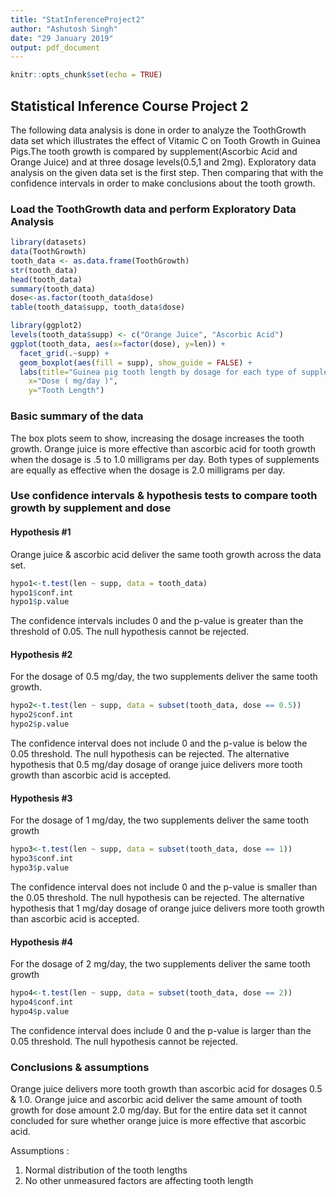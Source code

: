 ---
title: "StatInferenceProject2"
author: "Ashutosh Singh"
date: "29 January 2019"
output: pdf_document
---

```{r setup, include=FALSE}
knitr::opts_chunk$set(echo = TRUE)
```

## Statistical Inference Course Project 2

The following data analysis is done in order to analyze the ToothGrowth data set which illustrates the effect of Vitamic C on Tooth Growth in Guinea Pigs.The tooth growth is compared by supplement(Ascorbic Acid and Orange Juice) and at three dosage levels(0.5,1 and 2mg). Exploratory data analysis on the given data set is the first step.
Then comparing that with the confidence intervals in order to make conclusions about the tooth growth. 

### Load the ToothGrowth data and perform Exploratory Data Analysis
```{r}
library(datasets)
data(ToothGrowth)
tooth_data <- as.data.frame(ToothGrowth)
str(tooth_data)
head(tooth_data)
summary(tooth_data)
dose<-as.factor(tooth_data$dose)
table(tooth_data$supp, tooth_data$dose)
```

```{r}
library(ggplot2)
levels(tooth_data$supp) <- c("Orange Juice", "Ascorbic Acid")
ggplot(tooth_data, aes(x=factor(dose), y=len)) + 
  facet_grid(.~supp) +
  geom_boxplot(aes(fill = supp), show_guide = FALSE) +
  labs(title="Guinea pig tooth length by dosage for each type of supplement", 
    x="Dose ( mg/day )",
    y="Tooth Length")
```

### Basic summary of the data
The box plots seem to show, increasing the dosage increases the tooth growth. Orange
juice is more effective than ascorbic acid for tooth growth when the dosage is .5
to 1.0 milligrams per day. Both types of supplements are equally as effective 
when the dosage is 2.0 milligrams per day.

### Use confidence intervals & hypothesis tests to compare tooth growth by supplement and dose
#### Hypothesis #1
Orange juice & ascorbic acid deliver the same tooth growth across the data set.
```{r}
hypo1<-t.test(len ~ supp, data = tooth_data)
hypo1$conf.int
hypo1$p.value
```
The confidence intervals includes 0 and the p-value is greater than the 
threshold of 0.05.  The null hypothesis cannot be rejected.

#### Hypothesis #2
For the dosage of 0.5 mg/day, the two supplements deliver the same tooth growth.
```{r}
hypo2<-t.test(len ~ supp, data = subset(tooth_data, dose == 0.5))
hypo2$conf.int
hypo2$p.value
```
The confidence interval does not include 0 and the p-value is below the 0.05 
threshold. The null hypothesis can be rejected. The alternative hypothesis 
that 0.5 mg/day dosage of orange juice delivers more tooth growth than ascorbic 
acid is accepted.

#### Hypothesis #3
For the dosage of 1 mg/day, the two supplements deliver the same tooth growth
```{r}
hypo3<-t.test(len ~ supp, data = subset(tooth_data, dose == 1))
hypo3$conf.int
hypo3$p.value
```
The confidence interval does not include 0 and the p-value is smaller than the 
0.05 threshold. The null hypothesis can be rejected. The alternative hypothesis 
that 1 mg/day dosage of orange juice delivers more tooth growth than ascorbic 
acid is accepted.

#### Hypothesis #4
For the dosage of 2 mg/day, the two supplements deliver the same tooth growth
```{r}
hypo4<-t.test(len ~ supp, data = subset(tooth_data, dose == 2))
hypo4$conf.int
hypo4$p.value
```
The confidence interval does include 0 and the p-value is larger than the 
0.05 threshold. The null hypothesis cannot be rejected.


### Conclusions & assumptions
Orange juice delivers more tooth growth than ascorbic acid for dosages 0.5 & 
1.0. Orange juice and ascorbic acid deliver the same amount of tooth growth for 
dose amount 2.0 mg/day.  But for the entire data set it cannot concluded for sure whether orange juice
is more effective that ascorbic acid.

Assumptions :

1. Normal distribution of the tooth lengths
2. No other unmeasured factors are affecting tooth length
